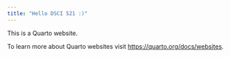 ```yaml
---
title: "Hello DSCI 521 :)"
---
```


This is a Quarto website.

To learn more about Quarto websites visit <https://quarto.org/docs/websites>.
